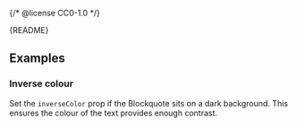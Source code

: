 {/* @license CC0-1.0 */}


<Meta of={BlockquoteStories} />

<Markdown>{README}</Markdown>

<Primary />

<Controls />

## Examples

### Inverse colour

Set the `inverseColor` prop if the Blockquote sits on a dark background.
This ensures the colour of the text provides enough contrast.

<Canvas of={BlockquoteStories.InverseColour} />
